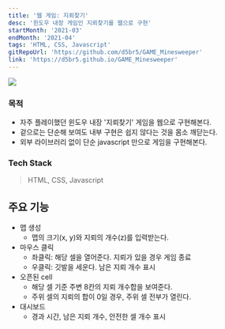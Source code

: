 ```yaml
---
title: '웹 게임: 지뢰찾기'
desc: '윈도우 내장 게임인 지뢰찾기를 웹으로 구현'
startMonth: '2021-03'
endMonth: '2021-04'
tags: 'HTML, CSS, Javascript'
gitRepoUrl: 'https://github.com/d5br5/GAME_Minesweeper'
link: 'https://d5br5.github.io/GAME_Minesweeper'
---
```


![](https://user-images.githubusercontent.com/40906871/143425699-118edb42-cf06-4813-9bc7-9bdd492f8bca.JPG)

### 목적

- 자주 플레이했던 윈도우 내장 '지뢰찾기' 게임을 웹으로 구현해본다.
- 겉으로는 단순해 보여도 내부 구현은 쉽지 않다는 것을 몸소 깨닫는다.
- 외부 라이브러리 없이 단순 javascript 만으로 게임을 구현해본다.

### Tech Stack

> HTML, CSS, Javascript

## 주요 기능

- 맵 생성
  - 맵의 크기(x, y)와 지뢰의 개수(z)를 입력받는다.
- 마우스 클릭
  - 좌클릭: 해당 셀을 열어준다. 지뢰가 있을 경우 게임 종료
  - 우클릭: 깃발을 세운다. 남은 지뢰 개수 표시
- 오픈된 cell
  - 해당 셀 기준 주변 8칸의 지뢰 개수합을 보여준다.
  - 주위 셀의 지뢰의 합이 0일 경우, 주위 셀 전부가 열린다.
- 대시보드
  - 경과 시간, 남은 지뢰 개수, 안전한 셀 개수 표시